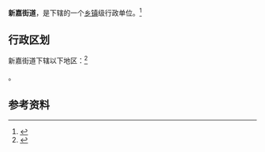 {{中国乡级行政区|37/06/81/003/000}}

'''新嘉街道'''，是{{PRC admin/fullname|37/06/81/003/000|3}}下辖的一个[[乡镇|乡镇]]级行政单位。<ref>{{PRC admin/ref sgc|{{PRC admin/parent|37/06/81/003/000}}}}</ref>

== 行政区划 ==

新嘉街道下辖以下地区：<ref>{{PRC admin/ref sgc|37/06/81/003/000}}</ref>

{{PRC admin/children|37/06/81/003/000}}。

== 参考资料 ==

{{reflist}}

{{行政区划小作品}}
{{PRC admin/navcat|37/06/81/003/000}}